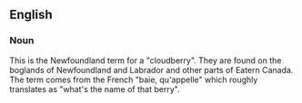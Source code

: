 ==English==

===Noun===
{{en-noun}}

This is the Newfoundland term for a "cloudberry". They are found on the boglands of Newfoundland and Labrador and other parts of Eatern Canada.
The term comes from the French "baie, qu'appelle" which roughly translates as "what's the name of that berry".
